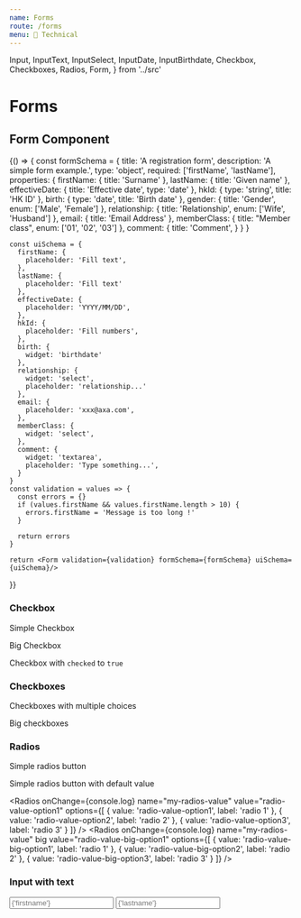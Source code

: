```yaml
---
name: Forms
route: /forms
menu: 🧰 Technical
---
```


  Input,
  InputText,
  InputSelect,
  InputDate,
  InputBirthdate,
  Checkbox,
  Checkboxes,
  Radios,
  Form,
} from '../src'

# Forms

## Form Component

<Playground>
  {() => {
    const formSchema = {
      title: 'A registration form',
      description: 'A simple form example.',
      type: 'object',
      required: ['firstName', 'lastName'],
      properties: {
        firstName: {
          title: 'Surname'
        },
        lastName: {
          title: 'Given name'
        },
        effectiveDate: {
          title: 'Effective date',
          type: 'date'
        },
        hkId: {
          type: 'string',
          title: 'HK ID'
        },
        birth: {
          type: 'date',
          title: 'Birth date'
        },
        gender: {
          title: 'Gender',
          enum: ['Male', 'Female']
        },
        relationship: {
          title: 'Relationship',
          enum: ['Wife', 'Husband']
        },
        email: {
          title: 'Email Address'
        },
        memberClass: {
          title: "Member class",
          enum: ['01', '02', '03']
        },
        comment: {
          title: 'Comment',
        }
      }
    }
    
    const uiSchema = {
      firstName: {
        placeholder: 'Fill text',
      },
      lastName: {
        placeholder: 'Fill text'
      },
      effectiveDate: {
        placeholder: 'YYYY/MM/DD',
      },
      hkId: {
        placeholder: 'Fill numbers',
      },
      birth: {
        widget: 'birthdate'
      },
      relationship: {
        widget: 'select',
        placeholder: 'relationship...'
      },
      email: {
        placeholder: 'xxx@axa.com',
      },
      memberClass: {
        widget: 'select',
      },
      comment: {
        widget: 'textarea',
        placeholder: 'Type something...',
      }
    }
    const validation = values => {
      const errors = {}
      if (values.firstName && values.firstName.length > 10) {
        errors.firstName = 'Message is too long !'
      }

      return errors
    }

    return <Form validation={validation} formSchema={formSchema} uiSchema={uiSchema}/>

}}

</Playground>

### Checkbox

Simple Checkbox

<Playground>
  <Checkbox onChange={console.log} name="my-checkbox" label="Epargne" />
</Playground>

Big Checkbox

<Playground>
  <Checkbox big onChange={console.log} name="my-checkbox-big" label="Epargne" />
</Playground>

Checkbox with `checked` to `true`

<Playground>
  <Checkbox
    onChange={console.log}
    name="my-checkbox-checked"
    label="Epargne"
    checked={true}
  />
</Playground>

### Checkboxes

Checkboxes with multiple choices

<Playground>
  <Checkboxes
    onChange={console.log}
    name="my-checkboxes"
    options={[
      { value: 'option1', label: 'checkbox 1', checked: true },
      { value: 'option2', label: 'checkbox 2' },
      { value: 'option3', label: 'checkbox 3', checked: true },
      { value: 'option4', label: 'checkbox 4' },
    ]}
  />
  <Checkboxes />
</Playground>

Big checkboxes

<Playground>
  <Checkboxes
    onChange={console.log}
    name="my-big-checkboxes"
    big
    options={[
      { value: 'big-option1', label: 'big checkbox 1' },
      { value: 'big-option2', label: 'big checkbox 2', checked: true },
      { value: 'big-option3', label: 'big checkbox 3' },
      { value: 'big-option4', label: 'big checkbox 4', checked: true },
    ]}
  />
  <Checkboxes />
</Playground>

### Radios

Simple radios button

<Playground>
  <Radios
    onChange={console.log}
    name="my-radios"
    options={[
      { value: 'radio-option1', label: 'radio 1' },
      { value: 'radio-option2', label: 'radio 2' },
      { value: 'radio-option3', label: 'radio 3' },
    ]}
  />
  <Radios
    onChange={console.log}
    name="my-radios"
    big
    options={[
      { value: 'radio-big-option1', label: 'radio 1' },
      { value: 'radio-big-option2', label: 'radio 2' },
      { value: 'radio-big-option3', label: 'radio 3' },
    ]}
  />
</Playground>

Simple radios button with default value

<Playground>

  <Radios
    onChange={console.log}
    name="my-radios-value"
    value="radio-value-option1"
    options={[
      { value: 'radio-value-option1', label: 'radio 1' },
      { value: 'radio-value-option2', label: 'radio 2' },
      { value: 'radio-value-option3', label: 'radio 3' }
    ]}
  />
  <Radios
    onChange={console.log}
    name="my-radios-value"
    big
    value="radio-value-big-option1"
    options={[
      { value: 'radio-value-big-option1', label: 'radio 1' },
      { value: 'radio-value-big-option2', label: 'radio 2' },
      { value: 'radio-value-big-option3', label: 'radio 3' }
    ]}
  />
</Playground>

### Input with text

<Playground>
  <Input
    big
    id="id1"
    type="text"
    placeholder={'firstname'}
    onChange={console.log}
  />
</Playground>

<Playground>
  <Input id="id2" type="text" placeholder={'lastname'} onChange={console.log} />
</Playground>
